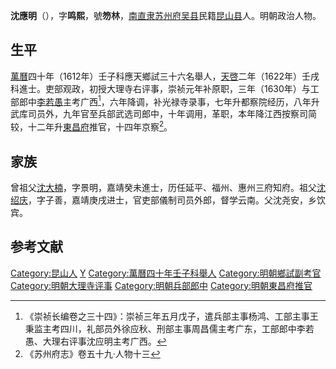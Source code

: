 '''沈應明'''（{{bd|？||？||}}），字'''鸣熙'''，號'''笏林'''，[[南直隶|南直隶]][[苏州府|苏州府]][[吴县|吴县]]民籍[[昆山县|昆山县]]人。明朝政治人物。

==生平==
[[萬曆|萬曆]]四十年（1612年）壬子科應天鄉試三十六名舉人，[[天啓|天啓]]二年（1622年）壬戌科進士。吏部观政，初授大理寺右评事，崇祯元年补原职，三年（1630年）与工部郎中[[李若愚|李若愚]]主考广西<ref>《崇祯长编卷之三十四》：崇祯三年五月戊子，遣兵部主事杨鸿、工部主事王秉监主考四川，礼部员外徐应秋、刑部主事周昌儒主考广东，工部郎中李若愚、大理右评事沈应明主考广西。</ref>，六年降调，补光禄寺录事，七年升都察院经历，八年升武库司员外，九年官至兵部武选司郎中，十年调用，革职，本年降江西按察司简较，十二年升[[東昌府|東昌府]]推官，十四年京察<ref>《苏州府志》卷五十九·人物十三</ref>。

== 家族 ==
曾祖父[[沈大楠|沈大楠]]，字景明，嘉靖癸未進士，历任延平、福州、惠州三府知府。祖父[[沈绍庆|沈绍庆]]，字子善，嘉靖庚戌进士，官吏部儀制司员外郎，督学云南。父沈尧安，乡饮宾。

==参考文献==
{{reflist}}

{{天啓二年壬戌科殿試金榜}}

{{Authority control}}

{{DEFAULTSORT:}}
[[Category:昆山人|Category:昆山人]]
[[Category:沈姓|Y]]
[[Category:萬曆四十年壬子科舉人|Category:萬曆四十年壬子科舉人]]
[[Category:明朝鄉試副考官|Category:明朝鄉試副考官]]
[[Category:明朝大理寺评事|Category:明朝大理寺评事]]
[[Category:明朝兵部郎中|Category:明朝兵部郎中]]
[[Category:明朝東昌府推官|Category:明朝東昌府推官]]


{{明朝官员小作品}}